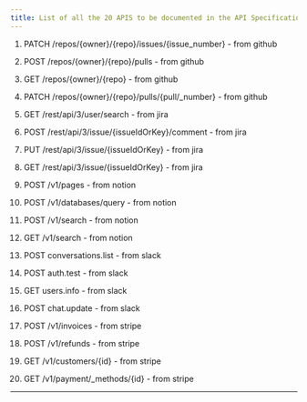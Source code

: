 ```yaml
---
title: List of all the 20 APIS to be documented in the API Specification
---
```


1. PATCH /repos/{owner}/{repo}/issues/{issue_number} - from github
2. POST /repos/{owner}/{repo}/pulls - from github
3. GET /repos/{owner}/{repo} - from github
4. PATCH /repos/{owner}/{repo}/pulls/{pull/_number} - from github

5. GET /rest/api/3/user/search - from jira
6. POST /rest/api/3/issue/{issueIdOrKey}/comment - from jira
7. PUT /rest/api/3/issue/{issueIdOrKey} - from jira
8. GET /rest/api/3/issue/{issueIdOrKey} - from jira

9. POST /v1/pages - from notion
10. POST /v1/databases/query - from notion
11. POST /v1/search - from notion
12. GET /v1/search - from notion

13. POST conversations.list - from slack
14. POST auth.test - from slack
15. GET users.info - from slack
16. POST chat.update - from slack

17. POST /v1/invoices - from stripe
18. POST /v1/refunds - from stripe
19. GET /v1/customers/{id} - from stripe
20. GET /v1/payment/_methods/{id} - from stripe

---